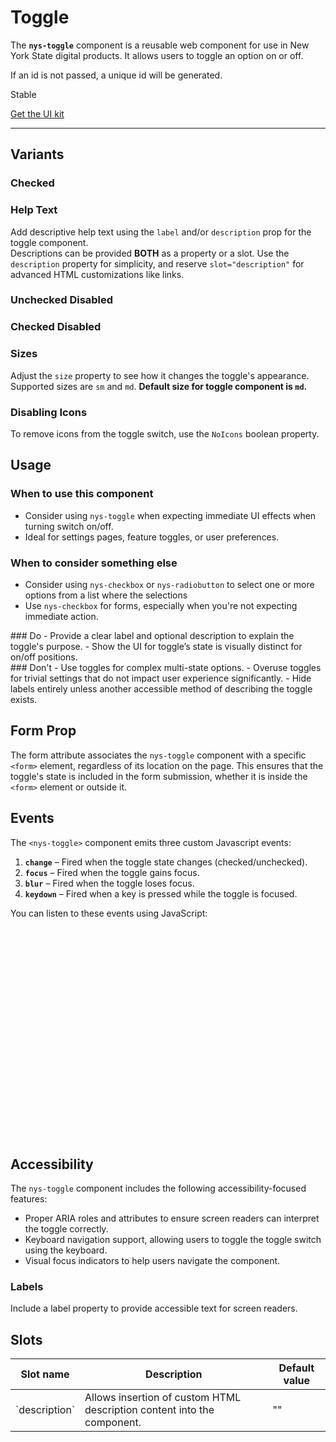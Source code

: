 
<Meta of={NysToggleStories} title="Components/Toggle/Documentation" />

# Toggle
The **`nys-toggle`** component is a reusable web component for use in New York State digital products. It allows users to toggle an option on or off.

If an id is not passed, a unique id will be generated.

<p className="pill stable">Stable</p>

<p className="pill uikit"><a href="https://www.figma.com/design/0ogYpymUPQQfhELthntNbt/%F0%9F%92%A0-NYS-%2F-Excelsior-Components-(Alpha)?node-id=1626-2591&p=f&t=QF8BQ6f9JDt9M72a-0">Get the UI kit</a></p>

***

<Canvas of={NysToggleStories.Basic} />

<Controls />


## Variants
### Checked
<Canvas of={NysToggleStories.Checked} />

### Help Text
Add descriptive help text using the `label` and/or `description` prop for the toggle component. \
Descriptions can be provided **BOTH** as a property or a slot. Use the `description` property for simplicity, and reserve `slot="description"` for advanced HTML customizations like links.
<Canvas of={NysToggleStories.HelpTexts} />

### Unchecked Disabled
<Canvas of={NysToggleStories.UncheckedDisabled} />

### Checked Disabled
<Canvas of={NysToggleStories.CheckedDisabled} />

### Sizes
Adjust the `size` property to see how it changes the toggle's appearance. \
Supported sizes are `sm` and `md`. **Default size for toggle component is `md`.**
<Canvas of={NysToggleStories.Sizes} />

### Disabling Icons
To remove icons from the toggle switch, use the `NoIcons` boolean property.
<Canvas of={NysToggleStories.NoIcons} />

## Usage

### When to use this component
  - Consider using `nys-toggle` when expecting immediate UI effects when turning switch on/off.
  - Ideal for settings pages, feature toggles, or user preferences.

### When to consider something else
  - Consider using `nys-checkbox` or `nys-radiobutton` to select one or more options from a list where the selections
  - Use `nys-checkbox` for forms, especially when you're not expecting immediate action.

<div class="nys-grid-row nys-grid-gap-lg">
  <div class="nys-mobile-lg:nys-grid-col">
    <div class="usage-card usage-card--do">
      ### <nys-icon name="check_circle" color="--var(nys-color-success)" /> Do
      - Provide a clear label and optional description to explain the toggle's purpose.
      - Show the UI for toggle’s state is visually distinct for on/off positions.
    </div>
  </div>
  <div class="nys-mobile-lg:nys-grid-col">
    <div class="usage-card usage-card--dont">
      ### <nys-icon name="error" color="--var(nys-color-warning)" /> Don't
      - Use toggles for complex multi-state options.
      - Overuse toggles for trivial settings that do not impact user experience significantly.
      - Hide labels entirely unless another accessible method of describing the toggle exists.
    </div>
  </div>
</div>

## Form Prop
The form attribute associates the `nys-toggle` component with a specific `<form>` element, regardless of its location on the page. This ensures that the toggle's state is included in the form submission, whether it is inside the `<form>` element or outside it.

## Events
The `<nys-toggle>` component emits three custom Javascript events:

1. **`change`** – Fired when the toggle state changes (checked/unchecked).
2. **`focus`** – Fired when the toggle gains focus.
3. **`blur`** – Fired when the toggle loses focus.
4. **`keydown`** – Fired when a key is pressed while the toggle is focused.

You can listen to these events using JavaScript:

```js

  // Select the toggle component
  const toggle = document.querySelector('nys-toggle');

  // Listen for the 'change' event
  toggle.addEventListener('change', (event) => {
    console.log('Checkbox changed:', event.target.checked);
  });

  // Listen for the 'focus' event
  toggle.addEventListener('focus', () => {
    console.log('Checkbox is focused');
  });

  // Listen for the 'blur' event
  toggle.addEventListener('blur', () => {
    console.log('Checkbox lost focus');
  });

  // Listen for the 'keydown' event
  toggle.addEventListener('keydown', (event) => {
    console.log('Key pressed:', event.key);
  });
```

## Accessibility

The `nys-toggle` component includes the following accessibility-focused features:

- Proper ARIA roles and attributes to ensure screen readers can interpret the toggle correctly.
- Keyboard navigation support, allowing users to toggle the toggle switch using the keyboard.
- Visual focus indicators to help users navigate the component.

### Labels
Include a label property to provide accessible text for screen readers.
<Canvas of={NysToggleStories.Labels} />

## Slots
<table>
    <thead>
    <tr>
        <th>Slot name</th>
        <th>Description</th>
        <th>Default value</th>
    </tr>
    </thead>
    <tbody>
    <tr>
        <td>`description`</td>
        <td>Allows insertion of custom HTML description content into the component.</td>
        <td>""</td>
    </tr>
    </tbody>
</table>
